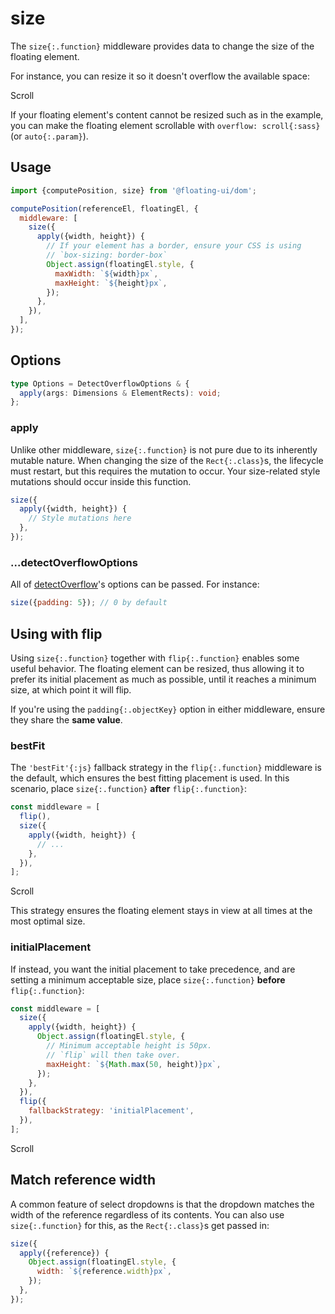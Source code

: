 
# size

The `size{:.function}` middleware provides data to change the
size of the floating element.

For instance, you can resize it so it doesn't overflow the
available space:

<div className="flex flex-col gap-4">
  <Chrome center scrollable className="h-96">
    <Floating
      tooltipStyle={{
        height: 200,
        overflow: 'hidden',
        maxHeight: 0,
      }}
      middleware={[{name: 'size'}]}
    >
      <div className="grid place-items-center text-gray-50 w-32 h-32 bg-blue-600">
        Scroll
      </div>
    </Floating>
  </Chrome>
</div>

If your floating element's content cannot be resized such as in
the example, you can make the floating element scrollable with
`overflow: scroll{:sass}` (or `auto{:.param}`).

## Usage

```js
import {computePosition, size} from '@floating-ui/dom';

computePosition(referenceEl, floatingEl, {
  middleware: [
    size({
      apply({width, height}) {
        // If your element has a border, ensure your CSS is using
        // `box-sizing: border-box`
        Object.assign(floatingEl.style, {
          maxWidth: `${width}px`,
          maxHeight: `${height}px`,
        });
      },
    }),
  ],
});
```

## Options

```ts
type Options = DetectOverflowOptions & {
  apply(args: Dimensions & ElementRects): void;
};
```

### apply

Unlike other middleware, `size{:.function}` is not pure due to
its inherently mutable nature. When changing the size of the
`Rect{:.class}`s, the lifecycle must restart, but this requires
the mutation to occur. Your size-related style mutations should
occur inside this function.

```js
size({
  apply({width, height}) {
    // Style mutations here
  },
});
```

### ...detectOverflowOptions

All of [detectOverflow](/docs/detectOverflow#options)'s options
can be passed. For instance:

```js
size({padding: 5}); // 0 by default
```

## Using with flip

Using `size{:.function}` together with `flip{:.function}` enables
some useful behavior. The floating element can be resized, thus
allowing it to prefer its initial placement as much as possible,
until it reaches a minimum size, at which point it will flip.

If you're using the `padding{:.objectKey}` option in either
middleware, ensure they share the **same value**.

### bestFit

The `'bestFit'{:js}` fallback strategy in the `flip{:.function}`
middleware is the default, which ensures the best fitting
placement is used. In this scenario, place `size{:.function}`
**after** `flip{:.function}`:

```js
const middleware = [
  flip(),
  size({
    apply({width, height}) {
      // ...
    },
  }),
];
```

<div className="flex flex-col gap-4">
  <Chrome center scrollable className="h-96">
    <Floating
      tooltipStyle={{
        height: 200,
        overflow: 'hidden',
        maxHeight: 0,
      }}
      middleware={[
        {name: 'flip', options: {padding: 5}},
        {name: 'size', options: {padding: 5}},
      ]}
    >
      <div className="grid place-items-center text-gray-50 w-32 h-32 bg-blue-600">
        Scroll
      </div>
    </Floating>
  </Chrome>
</div>

This strategy ensures the floating element stays in view at all
times at the most optimal size.

### initialPlacement

If instead, you want the initial placement to take precedence,
and are setting a minimum acceptable size, place
`size{:.function}` **before** `flip{:.function}`:

```js
const middleware = [
  size({
    apply({width, height}) {
      Object.assign(floatingEl.style, {
        // Minimum acceptable height is 50px.
        // `flip` will then take over.
        maxHeight: `${Math.max(50, height)}px`,
      });
    },
  }),
  flip({
    fallbackStrategy: 'initialPlacement',
  }),
];
```

<div className="flex flex-col gap-4">
  <Chrome center scrollable className="h-96">
    <Floating
      tooltipStyle={{
        height: 200,
        overflow: 'hidden',
        maxHeight: 0,
      }}
      middleware={[
        {name: 'size', options: {padding: 5}},
        {
          name: 'flip',
          options: {
            fallbackStrategy: 'initialPlacement',
            padding: 5,
          },
        },
      ]}
      minHeight={50}
    >
      <div className="grid place-items-center text-gray-50 w-32 h-32 bg-blue-600">
        Scroll
      </div>
    </Floating>
  </Chrome>
</div>

## Match reference width

A common feature of select dropdowns is that the dropdown matches
the width of the reference regardless of its contents. You can
also use `size{:.function}` for this, as the `Rect{:.class}`s get
passed in:

```js
size({
  apply({reference}) {
    Object.assign(floatingEl.style, {
      width: `${reference.width}px`,
    });
  },
});
```
